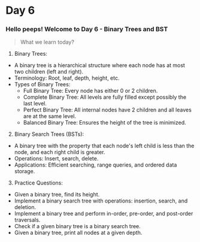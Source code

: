 # Day 6

### Hello peeps! Welcome to Day 6 - Binary Trees and BST

> What we learn today?

1. Binary Trees:

-   A binary tree is a hierarchical structure where each node has at most two children (left and right).
-   Terminology: Root, leaf, depth, height, etc.
-   Types of Binary Trees:
    -   Full Binary Tree: Every node has either 0 or 2 children.
    -   Complete Binary Tree: All levels are fully filled except possibly the last level.
    -   Perfect Binary Tree: All internal nodes have 2 children and all leaves are at the same level.
    -   Balanced Binary Tree: Ensures the height of the tree is minimized.

2. Binary Search Trees (BSTs):

-   A binary tree with the property that each node's left child is less than the node, and each right child is greater.
-   Operations: Insert, search, delete.
-   Applications: Efficient searching, range queries, and ordered data storage.

3. Practice Questions:

-   Given a binary tree, find its height.
-   Implement a binary search tree with operations: insertion, search, and deletion.
-   Implement a binary tree and perform in-order, pre-order, and post-order traversals.
-   Check if a given binary tree is a binary search tree.
-   Given a binary tree, print all nodes at a given depth.
